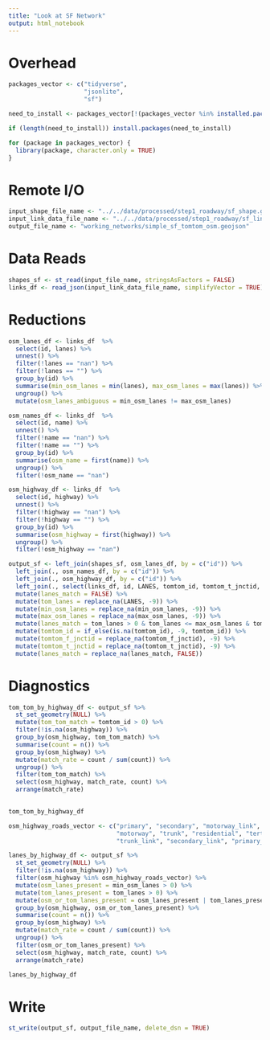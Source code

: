 ```yaml
---
title: "Look at SF Network"
output: html_notebook
---
```


# Overhead
```r
packages_vector <- c("tidyverse",
                     "jsonlite",
                     "sf")

need_to_install <- packages_vector[!(packages_vector %in% installed.packages()[,"Package"])]

if (length(need_to_install)) install.packages(need_to_install)

for (package in packages_vector) {
  library(package, character.only = TRUE)
}

```

# Remote I/O
```r
input_shape_file_name <- "../../data/processed/step1_roadway/sf_shape.geojson"
input_link_data_file_name <- "../../data/processed/step1_roadway/sf_link.json"
output_file_name <- "working_networks/simple_sf_tomtom_osm.geojson"
```

# Data Reads
```r
shapes_sf <- st_read(input_file_name, stringsAsFactors = FALSE)
links_df <- read_json(input_link_data_file_name, simplifyVector = TRUE)
```

# Reductions
```r
osm_lanes_df <- links_df  %>%
  select(id, lanes) %>%
  unnest() %>%
  filter(!lanes == "nan") %>%
  filter(!lanes == "") %>%
  group_by(id) %>%
  summarise(min_osm_lanes = min(lanes), max_osm_lanes = max(lanes)) %>%
  ungroup() %>%
  mutate(osm_lanes_ambiguous = min_osm_lanes != max_osm_lanes)

osm_names_df <- links_df  %>%
  select(id, name) %>%
  unnest() %>%
  filter(!name == "nan") %>%
  filter(!name == "") %>%
  group_by(id) %>%
  summarise(osm_name = first(name)) %>%
  ungroup() %>%
  filter(!osm_name == "nan")

osm_highway_df <- links_df  %>%
  select(id, highway) %>%
  unnest() %>%
  filter(!highway == "nan") %>%
  filter(!highway == "") %>%
  group_by(id) %>%
  summarise(osm_highway = first(highway)) %>%
  ungroup() %>%
  filter(!osm_highway == "nan")

output_sf <- left_join(shapes_sf, osm_lanes_df, by = c("id")) %>%
  left_join(., osm_names_df, by = c("id")) %>%
  left_join(., osm_highway_df, by = c("id")) %>%
  left_join(., select(links_df, id, LANES, tomtom_id, tomtom_t_jnctid, tomtom_f_jnctid), by = c("id")) %>%
  mutate(lanes_match = FALSE) %>%
  mutate(tom_lanes = replace_na(LANES, -9)) %>%
  mutate(min_osm_lanes = replace_na(min_osm_lanes, -9)) %>%
  mutate(max_osm_lanes = replace_na(max_osm_lanes, -9)) %>%
  mutate(lanes_match = tom_lanes > 0 & tom_lanes <= max_osm_lanes & tom_lanes >= min_osm_lanes) %>%
  mutate(tomtom_id = if_else(is.na(tomtom_id), -9, tomtom_id)) %>%
  mutate(tomtom_f_jnctid = replace_na(tomtom_f_jnctid), -9) %>%
  mutate(tomtom_t_jnctid = replace_na(tomtom_t_jnctid), -9) %>%
  mutate(lanes_match = replace_na(lanes_match, FALSE))

```

# Diagnostics
```r
tom_tom_by_highway_df <- output_sf %>%
  st_set_geometry(NULL) %>%
  mutate(tom_tom_match = tomtom_id > 0) %>%
  filter(!is.na(osm_highway)) %>%
  group_by(osm_highway, tom_tom_match) %>%
  summarise(count = n()) %>%
  group_by(osm_highway) %>%
  mutate(match_rate = count / sum(count)) %>%
  ungroup() %>%
  filter(tom_tom_match) %>%
  select(osm_highway, match_rate, count) %>%
  arrange(match_rate)
  

tom_tom_by_highway_df
```

```r
osm_highway_roads_vector <- c("primary", "secondary", "motorway_link", "tertiary",
                              "motorway", "trunk", "residential", "tertiary_link",
                              "trunk_link", "secondary_link", "primary_link")

lanes_by_highway_df <- output_sf %>%
  st_set_geometry(NULL) %>%
  filter(!is.na(osm_highway)) %>%
  filter(osm_highway %in% osm_highway_roads_vector) %>%
  mutate(osm_lanes_present = min_osm_lanes > 0) %>%
  mutate(tom_lanes_present = tom_lanes > 0) %>%
  mutate(osm_or_tom_lanes_present = osm_lanes_present | tom_lanes_present) %>%
  group_by(osm_highway, osm_or_tom_lanes_present) %>%
  summarise(count = n()) %>%
  group_by(osm_highway) %>%
  mutate(match_rate = count / sum(count)) %>%
  ungroup() %>%
  filter(osm_or_tom_lanes_present) %>%
  select(osm_highway, match_rate, count) %>%
  arrange(match_rate)

lanes_by_highway_df
```



# Write
```r
st_write(output_sf, output_file_name, delete_dsn = TRUE)
```

